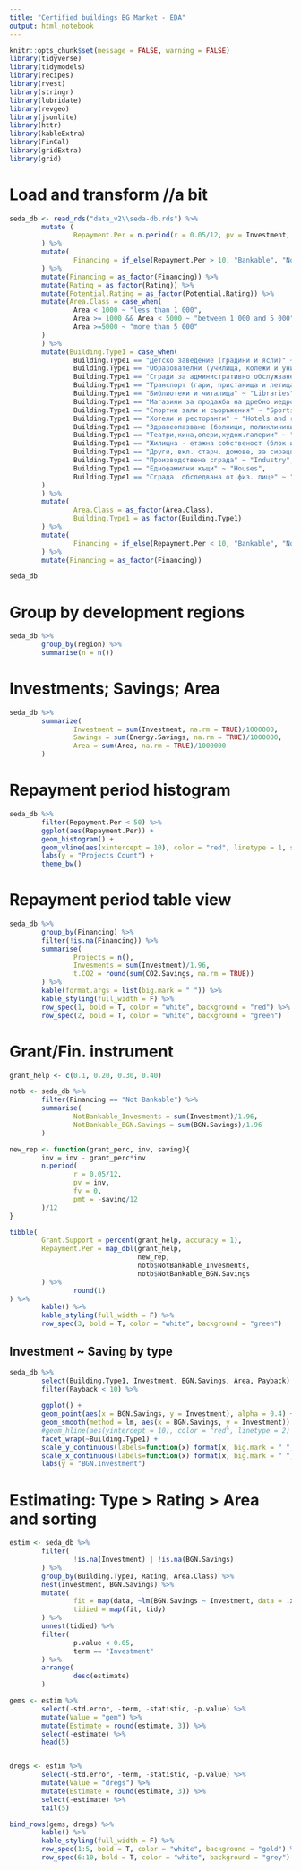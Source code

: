 ```yaml
---
title: "Certified buildings BG Market - EDA"
output: html_notebook
---
```


```r
knitr::opts_chunk$set(message = FALSE, warning = FALSE)
library(tidyverse)
library(tidymodels)
library(recipes)
library(rvest)
library(stringr)
library(lubridate)
library(revgeo)
library(jsonlite)
library(httr)
library(kableExtra)
library(FinCal)
library(gridExtra)
library(grid)
```

# Load and transform //a bit

```r
seda_db <- read_rds("data_v2\\seda-db.rds") %>%
        mutate (
                Repayment.Per = n.period(r = 0.05/12, pv = Investment, fv = 0, pmt = -BGN.Savings/12)/12
        ) %>%
        mutate(
                Financing = if_else(Repayment.Per > 10, "Bankable", "Not Bankable")
        ) %>%
        mutate(Financing = as_factor(Financing)) %>%
        mutate(Rating = as_factor(Rating)) %>%
        mutate(Potential.Rating = as_factor(Potential.Rating)) %>%
        mutate(Area.Class = case_when(
                Area < 1000 ~ "less than 1 000",
                Area >= 1000 && Area < 5000 ~ "between 1 000 and 5 000",
                Area >=5000 ~ "more than 5 000"
        )
        ) %>%
        mutate(Building.Type1 = case_when(
                Building.Type1 == "Детско заведение (градини и ясли)" ~ "Kindergarten",
                Building.Type1 == "Образователни (училища, колежи и университети)" ~ "Educational",
                Building.Type1 == "Сгради за административно обслужване" ~ "Administrative",
                Building.Type1 == "Транспорт (гари, пристанища и летища)" ~ "Transport",
                Building.Type1 == "Библиотеки и читалища" ~ "Libraries",
                Building.Type1 == "Магазини за продажба на дребно иедро (супермаркети и молове)" ~ "Supermarkets",
                Building.Type1 == "Спортни зали и съоръжения" ~ "Sports",
                Building.Type1 == "Хотели и ресторанти" ~ "Hotels and restaurants",
                Building.Type1 == "Здравеопазване (болници, поликлиники и др.)" ~ "Hospitals",
                Building.Type1 == "Театри,кина,опери,худож.галерии" ~ "Cinemas",
                Building.Type1 == "Жилищна - етажна собственост (блок и/или кооперация) с ниско, средно и високо застрояване" ~ "Residential",
                Building.Type1 == "Други, вкл. старч. домове, за сираци и изоставени деца, общ-тия, автосервизи" ~ "Other",
                Building.Type1 == "Производствена сграда" ~ "Industry",
                Building.Type1 == "Еднофамилни къщи" ~ "Houses",
                Building.Type1 == "Сграда  обследвана от физ. лице" ~ "Self-audited"
        )
        ) %>%
        mutate(
                Area.Class = as_factor(Area.Class),
                Building.Type1 = as_factor(Building.Type1)
        ) %>%
        mutate(
                Financing = if_else(Repayment.Per < 10, "Bankable", "Not Bankable")
        ) %>%
        mutate(Financing = as_factor(Financing))

seda_db        
```

# Group by development regions

```r
seda_db %>%
        group_by(region) %>%
        summarise(n = n())
```

# Investments; Savings; Area

```r
seda_db %>%
        summarize(
                Investment = sum(Investment, na.rm = TRUE)/1000000,
                Savings = sum(Energy.Savings, na.rm = TRUE)/1000000,
                Area = sum(Area, na.rm = TRUE)/1000000
        )
```

# Repayment period histogram

```r
seda_db %>%
        filter(Repayment.Per < 50) %>%
        ggplot(aes(Repayment.Per)) +
        geom_histogram() +
        geom_vline(aes(xintercept = 10), color = "red", linetype = 1, size = 3) + 
        labs(y = "Projects Count") + 
        theme_bw()
```

# Repayment period table view 

```r
seda_db %>%
        group_by(Financing) %>%
        filter(!is.na(Financing)) %>%
        summarise(
                Projects = n(),
                Invesments = sum(Investment)/1.96,
                t.CO2 = round(sum(CO2.Savings, na.rm = TRUE))
        ) %>%
        kable(format.args = list(big.mark = " ")) %>%
        kable_styling(full_width = F) %>%
        row_spec(1, bold = T, color = "white", background = "red") %>%
        row_spec(2, bold = T, color = "white", background = "green")
```

# Grant/Fin. instrument

```r
grant_help <- c(0.1, 0.20, 0.30, 0.40)

notb <- seda_db %>%
        filter(Financing == "Not Bankable") %>%
        summarise(
                NotBankable_Invesments = sum(Investment)/1.96,
                NotBankable_BGN.Savings = sum(BGN.Savings)/1.96
        )

new_rep <- function(grant_perc, inv, saving){
        inv = inv - grant_perc*inv
        n.period(
                r = 0.05/12, 
                pv = inv, 
                fv = 0, 
                pmt = -saving/12
        )/12
}

tibble(
        Grant.Support = percent(grant_help, accuracy = 1),
        Repayment.Per = map_dbl(grant_help, 
                                new_rep,
                                notb$NotBankable_Invesments, 
                                notb$NotBankable_BGN.Savings
        ) %>%
                round(1)
) %>%
        kable() %>%
        kable_styling(full_width = F) %>%
        row_spec(3, bold = T, color = "white", background = "green")
```

## Investment ~ Saving by type

```r
seda_db %>%
        select(Building.Type1, Investment, BGN.Savings, Area, Payback) %>%
        filter(Payback < 10) %>%
        
        ggplot() +
        geom_point(aes(x = BGN.Savings, y = Investment), alpha = 0.4) +
        geom_smooth(method = lm, aes(x = BGN.Savings, y = Investment)) +
        #geom_hline(aes(yintercept = 10), color = "red", linetype = 2) +
        facet_wrap(~Building.Type1) +
        scale_y_continuous(labels=function(x) format(x, big.mark = " ", scientific = FALSE)) +
        scale_x_continuous(labels=function(x) format(x, big.mark = " ", scientific = TRUE)) +
        labs(y = "BGN.Investment")
```

# Estimating: Type > Rating > Area and sorting 

```r
estim <- seda_db %>%
        filter(
                !is.na(Investment) | !is.na(BGN.Savings)
        ) %>%
        group_by(Building.Type1, Rating, Area.Class) %>%
        nest(Investment, BGN.Savings) %>%
        mutate(
                fit = map(data, ~lm(BGN.Savings ~ Investment, data = .x)),
                tidied = map(fit, tidy)
        ) %>% 
        unnest(tidied) %>%
        filter(
                p.value < 0.05,
                term == "Investment"
        ) %>%
        arrange(
                desc(estimate)
        )

gems <- estim %>%
        select(-std.error, -term, -statistic, -p.value) %>%
        mutate(Value = "gem") %>%
        mutate(Estimate = round(estimate, 3)) %>%
        select(-estimate) %>%
        head(5)


dregs <- estim %>%
        select(-std.error, -term, -statistic, -p.value) %>%
        mutate(Value = "dregs") %>%
        mutate(Estimate = round(estimate, 3)) %>%
        select(-estimate) %>%
        tail(5)

bind_rows(gems, dregs) %>%
        kable() %>%
        kable_styling(full_width = F) %>%
        row_spec(1:5, bold = T, color = "white", background = "gold") %>%
        row_spec(6:10, bold = T, color = "white", background = "grey")
```


